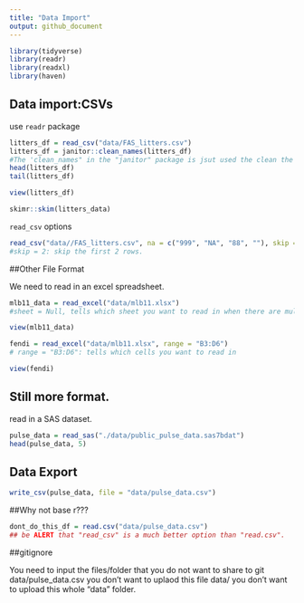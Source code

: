 ```yaml
---
title: "Data Import"
output: github_document
---
```



```r
library(tidyverse)
library(readr)
library(readxl)
library(haven)
```

## Data import:CSVs

use `readr` package

```r
litters_df = read_csv("data/FAS_litters.csv")
litters_df = janitor::clean_names(litters_df)
#The 'clean_names" in the "janitor" package is jsut used the clean the variable names. 
head(litters_df)
tail(litters_df)
```

```r
view(litters_df)
```

```r
skimr::skim(litters_data)
```


`read_csv` options
```r
read_csv("data//FAS_litters.csv", na = c("999", "NA", "88", ""), skip = 2)
#skip = 2: skip the first 2 rows. 
```



##Other File Format

We need to read in an excel spreadsheet. 

```r
mlb11_data = read_excel("data/mlb11.xlsx")
#sheet = Null, tells which sheet you want to read in when there are multiple sheets in one excel. 
```

```r
view(mlb11_data)
```

```r
fendi = read_excel("data/mlb11.xlsx", range = "B3:D6")
# range = "B3:D6": tells which cells you want to read in
```

```r
view(fendi)
```

## Still more format. 
read in a SAS dataset. 

```r
pulse_data = read_sas("./data/public_pulse_data.sas7bdat")
head(pulse_data, 5)
```

## Data Export

```r
write_csv(pulse_data, file = "data/pulse_data.csv")
```


##Why not base r???

```r
dont_do_this_df = read.csv("data/pulse_data.csv")
## be ALERT that "read_csv" is a much better option than "read.csv". 
```



##gitignore

You need to input the files/folder that you do not want to share to git
data/pulse_data.csv        you don't want to uplaod this file
data/        you don't want to upload this whole "data" folder. 
